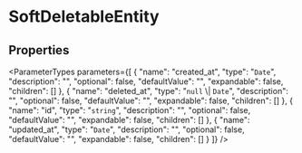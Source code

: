 
# SoftDeletableEntity

## Properties

<ParameterTypes parameters={[
  {
    "name": "created_at",
    "type": "`Date`",
    "description": "",
    "optional": false,
    "defaultValue": "",
    "expandable": false,
    "children": []
  },
  {
    "name": "deleted_at",
    "type": "`null` \\| `Date`",
    "description": "",
    "optional": false,
    "defaultValue": "",
    "expandable": false,
    "children": []
  },
  {
    "name": "id",
    "type": "`string`",
    "description": "",
    "optional": false,
    "defaultValue": "",
    "expandable": false,
    "children": []
  },
  {
    "name": "updated_at",
    "type": "`Date`",
    "description": "",
    "optional": false,
    "defaultValue": "",
    "expandable": false,
    "children": []
  }
]} />
